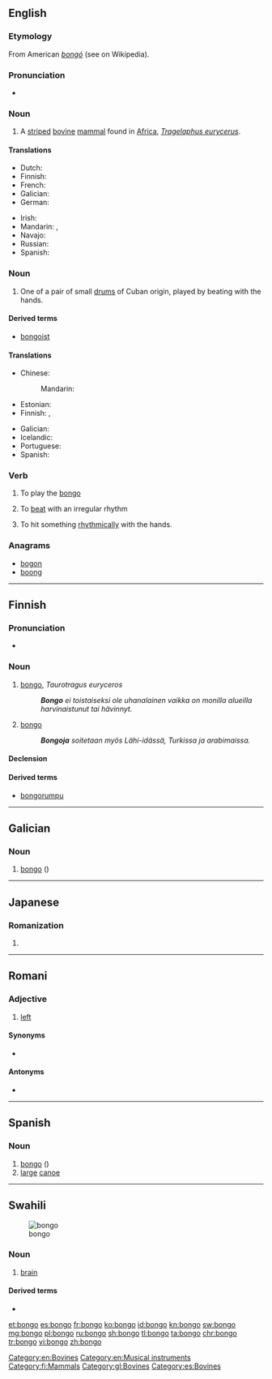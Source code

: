 {{also|bongó}}
==English==
{{wikipedia}}

===Etymology===
From American {{etyl|es|en}} ''[[bongó]]'' (see {{w|American Spanish}} on Wikipedia).

===Pronunciation===
* {{rhymes|ɒŋɡəʊ|lang=en}}

===Noun===
{{en-noun}}

# A [[stripe]]d [[bovine]] [[mammal]] found in [[Africa]], ''[[Tragelaphus eurycerus]]''.

====Translations====
{{trans-top|mammal}}
* Dutch: {{t|nl|bongo|m}}
* Finnish: {{t|fi|bongo}}
* French: {{t+|fr|bongo|m}}
* Galician: {{t+|gl|bongo}}
* German: {{t+|de|Bongo}}
{{trans-mid}}
* Irish: {{t|ga|bongó|m}}
* Mandarin: {{t+|cmn|邦哥鼓|sc=Hani}}, {{t|cmn|邦哥|sc=Hani}}
* Navajo: {{t|nv|jádítsoh noodǫ́zígíí}}
* Russian: {{t+|ru|бо́нго|m|sc=Cyrl}}
* Spanish: {{t+|es|bongo}}
{{trans-bottom}}

===Noun===
{{en-noun|s|bongoes}}

# One of a pair of small [[drum]]s of Cuban origin, played by beating with the hands.

====Derived terms====
* [[bongoist]]

====Translations====
{{trans-top|drum}}
* Chinese:
*: Mandarin: {{t+|cmn|邦哥鼓|tr=bāngēgǔ}}
* Estonian: {{t+|et|bongo}}
* Finnish: {{t|fi|bongo}}, {{t|fi|bongorumpu}}
{{trans-mid}}
* Galician: {{t+|gl|bongó|m}}
* Icelandic: {{t|is|bongótromma|f}}
* Portuguese: {{t+|pt|bongô|m}}
* Spanish: {{t+|es|bongó|m}}
{{trans-bottom}}

===Verb===
{{en-verb}}

# To play the [[bongo]]
# {{context|Of, e.g. a heart|lang=en}} To [[beat]] with an irregular rhythm
# To hit something [[rhythmically]] with the hands.

===Anagrams===
* [[bogon#English|bogon]]
* [[boong#English|boong]]

[[Category:en:Bovines]]
[[Category:en:Musical instruments]]

----

==Finnish==
{{Finnish index|b}}
{{wikipedia|lang=fi}}
{{wikipedia|Bongorummut|lang=fi}}

===Pronunciation===
* {{hyphenation|bon|go|lang=fi}}

===Noun===
{{fi-noun}}

# [[#English|bongo]], ''Taurotragus euryceros''
#: '''''Bongo''' ei toistaiseksi ole uhanalainen vaikka on monilla alueilla harvinaistunut tai hävinnyt.''
# {{context|musical instruments|lang=fi}} [[#English|bongo]]
#: '''''Bongoja''' soitetaan myös Lähi-idässä, Turkissa ja arabimaissa.''

====Declension====
{{fi-decl-valo|bong|||o|a}}

====Derived terms====
* [[bongorumpu]]

[[Category:fi:Mammals]]

----

==Galician==

===Noun===
{{gl-noun|m}} 

# [[bongo]] ({{taxlink|Tragelaphus eurycerus|species|noshow=1}})

[[Category:gl:Bovines]]

----

==Japanese==

===Romanization===
{{ja-romaji}}

# {{ja-romanization of|ぼんご}}

----

==Romani==

===Adjective===
{{rom-adj|bong}}

# [[left]]

====Synonyms====
* {{l|rom|stungo}}

====Antonyms====
* {{l|rom|chacho}}

----

==Spanish==
{{wikipedia|lang=es}}

===Noun===
{{es-noun|m}} 

# [[bongo]] ({{taxlink|Tragelaphus eurycerus|species|noshow=1}})
# [[large]] [[canoe]]

[[Category:es:Bovines]]

----

==Swahili==
[[Image:Human brain NIH.jpg|thumb|bongo]]
===Noun===
{{sw-noun|ma}}

# {{context|anatomy|lang=sw}} [[brain]]

====Derived terms====
* {{l|sw|ubongo}}

[[et:bongo]]
[[es:bongo]]
[[fr:bongo]]
[[ko:bongo]]
[[id:bongo]]
[[kn:bongo]]
[[sw:bongo]]
[[mg:bongo]]
[[pl:bongo]]
[[ru:bongo]]
[[sh:bongo]]
[[tl:bongo]]
[[ta:bongo]]
[[chr:bongo]]
[[tr:bongo]]
[[vi:bongo]]
[[zh:bongo]]